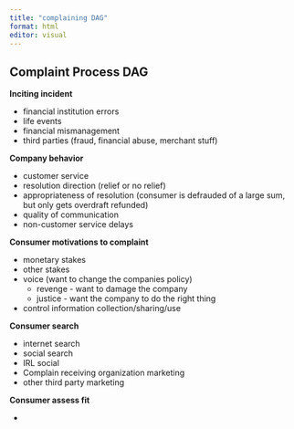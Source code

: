 ```yaml
---
title: "complaining DAG"
format: html
editor: visual
---
```


## Complaint Process DAG

**Inciting incident**

-   financial institution errors
-   life events
-   financial mismanagement
-   third parties (fraud, financial abuse, merchant stuff)

**Company behavior**

-   customer service
-   resolution direction (relief or no relief)
-   appropriateness of resolution (consumer is defrauded of a large sum, but only gets overdraft refunded)
-   quality of communication
-   non-customer service delays

**Consumer motivations to complaint**

-   monetary stakes
-   other stakes
-   voice (want to change the companies policy)
    -   revenge - want to damage the company
    -   justice - want the company to do the right thing
-   control information collection/sharing/use

**Consumer search**

-   internet search
-   social search
-   IRL social
-   Complain receiving organization marketing
-   other third party marketing

**Consumer assess fit**

-   

```r

```
